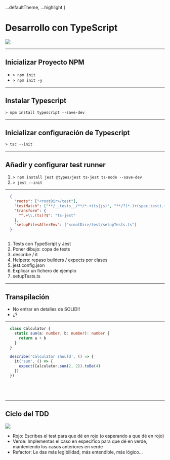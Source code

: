 
  ...defaultTheme,
  ...highlight
}

# Desarrollo con TypeScript

<img src={tsLogo}/>

<Logo/>

---

## Inicializar Proyecto NPM

- `> npm init`
- `> npm init -y`

<Logo/>

---

## Instalar Typescript

`> npm install typescript --save-dev`

<Logo/>

---

## Inicializar configuración de Typescript

`> tsc --init`

<Logo/>

---

## Añadir y configurar test runner

1. `> npm install jest @types/jest ts-jest ts-node --save-dev`
1. `> jest --init`

<Logo/>

---

<CodeSurfer>

```json title="Ejemplo de jest.config.json"
  {
    "roots": ["<rootDir>/test"],
    "testMatch": ["**/__tests__/**/*.+(ts|js)", "**/?(*.)+(spec|test).+(ts|js)"],
    "transform": {
      "^.+\\.(ts)?$": "ts-jest"
    },
    "setupFilesAfterEnv": ["<rootDir>/test/setupTests.ts"]
  }
```

```diff 7
```

</CodeSurfer>

<Logo/>

<Notes>

  1. Tests con TypeScript y Jest
  1. Poner dibujo: copa de tests
  1. describe / it
  1. Helpers: repaso builders / expects por clases
  1. jest.config.json
  1. Explicar un fichero de ejemplo
  1. setupTests.ts

</Notes>

---

## Transpilación

<Logo/>

<Notes>

  - No entrar en detalles de SOLID!!
  - ¿?

</Notes>

---

<CodeSurfer>

```typescript title="Testing"
  class Calculator {
    static sum(a: number, b: number): number {
      return a + b
    }
  }

  describe('Calculator should', () => {
    it('sum', () => {
      expect(Calculator.sum(2, 2)).toBe(4)
    })
  })
```

```diff 1:5
```
```diff 7:11
```
```diff 8:10
```
```diff 9 
```

</CodeSurfer>

---

## Ciclo del TDD

<img src={tdd}/>

<Logo/>

<Notes>

  - Rojo: Escribes el test para que dé en rojo (o esperando a que dé en rojo)
  - Verde: Implementas el caso en especifico para que dé en verde, manteniendo los casos anteriores en verde
  - Refactor: Le das más legibilidad, más entendible, más lógico...

</Notes>
